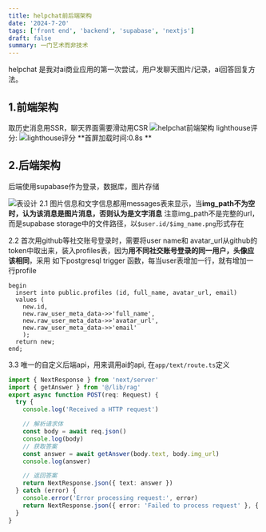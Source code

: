```yaml
---
title: helpchat前后端架构
date: '2024-7-20'
tags: ['front end', 'backend', 'supabase', 'nextjs']
draft: false
summary: 一门艺术而非技术
---
```


helpchat 是我对ai商业应用的第一次尝试，用户发聊天图片/记录，ai回答回复方法。

## 1.前端架构

取历史消息用SSR，聊天界面需要滑动用CSR
![helpchat前端架构](https://zsiyhbzzkskdywvuzasy.supabase.co/storage/v1/object/sign/images/public/helpchatFront.png?token=eyJhbGciOiJIUzI1NiIsInR5cCI6IkpXVCJ9.eyJ1cmwiOiJpbWFnZXMvcHVibGljL2hlbHBjaGF0RnJvbnQucG5nIiwiaWF0IjoxNzIxNzMyNDk5LCJleHAiOjIwMzcwOTI0OTl9.53zOMXgOhfMrDV1jxH8netKJgOE8TCD5LNH9wbVrInE&t=2024-07-23T11%3A01%3A40.031Z)
lighthouse评分:
![lighthouse评分](https://zsiyhbzzkskdywvuzasy.supabase.co/storage/v1/object/sign/images/public/frontScores.png?token=eyJhbGciOiJIUzI1NiIsInR5cCI6IkpXVCJ9.eyJ1cmwiOiJpbWFnZXMvcHVibGljL2Zyb250U2NvcmVzLnBuZyIsImlhdCI6MTcyMTczMzAyNywiZXhwIjoyMDM3MDkzMDI3fQ.kkSHllL4qjyWcbwFcucGYBcDEEv_Y5RpRACV6zJxleQ&t=2024-07-23T11%3A10%3A28.315Z)
**首屏加载时间:0.8s **

## 2.后端架构

后端使用supabase作为登录，数据库，图片存储

![表设计](https://zsiyhbzzkskdywvuzasy.supabase.co/storage/v1/object/sign/images/public/helpchatDatabase.drawio.png?token=eyJhbGciOiJIUzI1NiIsInR5cCI6IkpXVCJ9.eyJ1cmwiOiJpbWFnZXMvcHVibGljL2hlbHBjaGF0RGF0YWJhc2UuZHJhd2lvLnBuZyIsImlhdCI6MTcyMTczNDU4MSwiZXhwIjoyMDM3MDk0NTgxfQ.2wFhjdtyfCXtosnFyAOJB9wgMTxhHJrB9AcKgO1f6wc&t=2024-07-23T11%3A36%3A22.229Z)
2.1 图片信息和文字信息都用messages表来显示，当**img_path不为空时，认为该消息是图片消息，否则认为是文字消息**
注意img_path不是完整的url，而是supabase storage中的文件路径，以`$user.id/$img_name.png`形式存在

2.2 首次用github等社交账号登录时，需要将user name和 avatar_url从github的token中取出来，装入profiles表，因为**用不同社交账号登录的同一用户，头像应该相同**，采用
如下postgresql trigger 函数，每当user表增加一行，就有增加一行profile

```postgresql
begin
  insert into public.profiles (id, full_name, avatar_url, email)
  values (
    new.id,
    new.raw_user_meta_data->>'full_name',
    new.raw_user_meta_data->>'avatar_url',
    new.raw_user_meta_data->>'email'
    );
  return new;
end;
```

3.3 唯一的自定义后端api，用来调用ai的api, 在`app/text/route.ts`定义

```typescript
import { NextResponse } from 'next/server'
import { getAnswer } from '@/lib/rag'
export async function POST(req: Request) {
  try {
    console.log('Received a HTTP request')

    // 解析请求体
    const body = await req.json()
    console.log(body)
    // 获取答案
    const answer = await getAnswer(body.text, body.img_url)
    console.log(answer)

    // 返回答案
    return NextResponse.json({ text: answer })
  } catch (error) {
    console.error('Error processing request:', error)
    return NextResponse.json({ error: 'Failed to process request' }, { status: 500 })
  }
}
```
